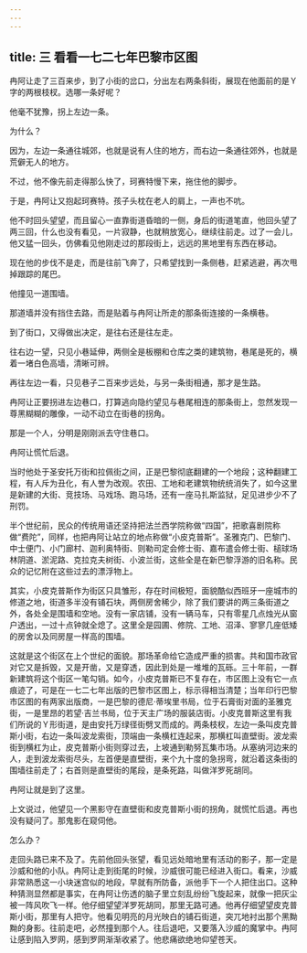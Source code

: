 ```yaml
---
---
---
```

title: 三 看看一七二七年巴黎市区图
---





冉阿让走了三百来步，到了小街的岔口，分出左右两条斜街，展现在他面前的是Ｙ字的两根枝杈。选哪一条好呢？

他毫不犹豫，拐上左边一条。

为什么？

因为，左边一条通往城郊，也就是说有人住的地方，而右边一条通往郊外，也就是荒僻无人的地方。

不过，他不像先前走得那么快了，珂赛特慢下来，拖住他的脚步。

于是，冉阿让又抱起珂赛特。孩子头枕在老人的肩上，一声也不吭。

他不时回头望望，而且留心一直靠街道昏暗的一侧，身后的街道笔直，他回头望了两三回，什么也没有看见，一片寂静，也就稍放宽心，继续往前走。过了一会儿，他又猛一回头，仿佛看见他刚走过的那段街上，远远的黑地里有东西在移动。

现在他的步伐不是走，而是往前飞奔了，只希望找到一条侧巷，赶紧逃避，再次甩掉跟踪的尾巴。

他撞见一道围墙。

那道墙并没有挡住去路，而是贴着与冉阿让所走的那条街连接的一条横巷。

到了街口，又得做出决定，是往右还是往左走。

往右边一望，只见小巷延伸，两侧全是板棚和仓库之类的建筑物，巷尾是死的，横着一堵白色高墙，清晰可辨。

再往左边一看，只见巷子二百来步远处，与另一条街相通，那才是生路。

冉阿让正要拐进左边巷口，打算逃向隐约望见与巷尾相连的那条街上，忽然发现一尊黑糊糊的雕像，一动不动立在街巷的拐角。

那是一个人，分明是刚刚派去守住巷口。

冉阿让慌忙后退。

当时他处于圣安托万街和拉佩街之间，正是巴黎彻底翻建的一个地段；这种翻建工程，有人斥为丑化，有人誉为改观。农田、工地和老建筑物统统消失了，如今这里是新建的大街、竞技场、马戏场、跑马场，还有一座马扎斯监狱，足见进步少不了刑罚。

半个世纪前，民众的传统用语还坚持把法兰西学院称做“四国”，把歌喜剧院称做“费陀”，同样，也把冉阿让站立的地点称做“小皮克普斯”。圣雅克门、巴黎门、中士便门、小门廊村、迦利奥特街、则勒司定会修士街、嘉布遣会修士街、槌球场林阴道、淤泥路、克拉克夫树街、小波兰街，这些全是在新巴黎浮游的旧名称。民众的记忆附在这些过去的漂浮物上。

其实，小皮克普斯作为街区只具雏形，存在时间极短，面貌酷似西班牙一座城市的修道之地，街道多半没有铺石块，两侧房舍稀少，除了我们要讲的两三条街道之外，各处全是围墙和空地。没有一家店铺，没有一辆马车，只有零星几点烛光从窗户透出，一过十点钟就全熄了。这里全是园圃、修院、工地、沼泽、寥寥几座低矮的房舍以及同房屋一样高的围墙。

这就是这个街区在上个世纪的面貌。那场革命给它造成严重的损害。共和国市政官对它又是拆毁，又是开凿，又是穿透，因此到处是一堆堆的瓦砾。三十年前，一群新建筑将这个街区一笔勾销。如今，小皮克普斯已不复存在，市区图上没有它一点痕迹了，可是在一七二七年出版的巴黎市区图上，标示得相当清楚；当年印行巴黎市区图的有两家出版商，一是巴黎的德尼·蒂埃里书局，位于石膏街对面的圣雅克街，一是里昂的若望·吉兰书局，位于天主广场的服装店街。小皮克普斯这里有我们所说的Ｙ形街道，是由安托万绿径街劈叉而成的。两条枝杈，左边一条叫皮克普斯小街，右边一条叫波龙索街，顶端由一条横杠连起来，那横杠叫直壁街。波龙索街到横杠为止，皮克普斯小街则穿过去，上坡通到勒努瓦集市场。从塞纳河边来的人，走到波龙索街尽头，左首便是直壁街，来个九十度的急拐弯，就沿着这条街的围墙往前走了；右首则是直壁街的尾段，是条死路，叫做洋罗死胡同。

冉阿让就是到了这里。

上文说过，他望见一个黑影守在直壁街和皮克普斯小街的拐角，就慌忙后退。再也没有疑问了。那鬼影在窥伺他。

怎么办？

走回头路已来不及了。先前他回头张望，看见远处暗地里有活动的影子，那一定是沙威和他的小队。冉阿让走到街尾的时候，沙威很可能已经进入街口。看来，沙威非常熟悉这一小块迷宫似的地段，早就有所防备，派他手下一个人把住出口。这种种猜测显然都是事实，在冉阿让伤透的脑子里立刻乱纷纷飞旋起来，就像一把灰尘被一阵风吹飞一样。他仔细望望洋罗死胡同，那里无路可通。他再仔细望望皮克普斯小街，那里有人把守。他看见明亮的月光映白的铺石街道，突兀地衬出那个黑黝黝的身影。往前走吧，必然撞到那个人。往后退吧，又要落入沙威的魔掌中。冉阿让感到陷入罗网，感到罗网渐渐收紧了。他悲痛欲绝地仰望苍天。